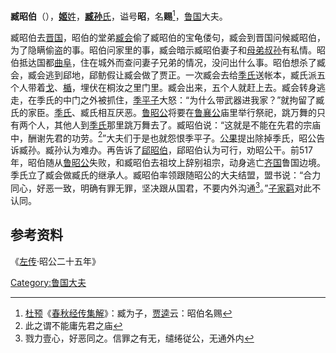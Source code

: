 {{Infobox 先秦人物
|名称= 臧昭伯
|姓= [[姬姓|姬]]
|名= 赐
|氏= [[臧孙氏|臧孙]]
|国家= [[鲁国|鲁国]]
|父= [[臧为|臧为]]
}}
'''臧昭伯'''（{{bd|？||？||catIdx=Z}}），[[姬姓|'''姬'''姓]]，[[臧孙氏|'''臧孙'''氏]]，谥号'''昭'''，名'''赐'''<ref>[[杜预|杜预]]《[[春秋经传集解|春秋经传集解]]》：臧为子，[[贾逵|贾逵]]云：昭伯名赐</ref>，[[鲁国|鲁国]]大夫。

臧昭伯去[[晋国|晋国]]，昭伯的堂弟[[臧会|臧会]]偷了臧昭伯的宝龟偻句，臧会到晋国问候臧昭伯，为了隐瞒偷盗的事。昭伯问家里的事，臧会暗示臧昭伯妻子和[[母弟叔孙|母弟叔孙]]有私情。昭伯抵达国都[[曲阜|曲阜]]，住在城外而查问妻子兄弟的情况，没问出什么事。昭伯想杀了臧会，臧会逃到郈地，郈鲂假让臧会做了贾正。一次臧会去给[[季氏|季氏]]送帐本，臧氏派五个人带着[[戈|戈]]、[[盾|楯]]，埋伏在桐汝之里门里。臧会出来，五个人就赶上去。臧会转身逃走，在季氏的中门之外被抓住，[[季平子|季平子]]大怒：“为什么带武器进我家？”就拘留了臧氏的家臣。[[季氏|季氏]]、臧氏相互厌恶。[[鲁昭公|鲁昭公]]将要在[[鲁襄公|鲁襄公]]庙里举行祭祀，跳万舞的只有两个人，其他人到[[季氏|季氏]]那里跳万舞去了。臧昭伯说：“这就是不能在先君的宗庙中，酬谢先君的功劳。<ref>此之谓不能庸先君之庙</ref>”大夫们于是也就怨恨季平子。[[公果|公果]]提出除掉季氏，昭公告诉臧孙。臧孙认为难办。再告诉了[[郈昭伯|郈昭伯]]，郈昭伯认为可行，劝昭公干。前517年，昭伯随从[[鲁昭公|鲁昭公]]失败，和臧昭伯去祖坟上辞别祖宗，动身逃亡[[齐国|齐国]]鲁国边境。季氏立了臧会做臧氏的继承人。臧昭伯率领跟随昭公的大夫结盟，盟书说：“合力同心，好恶一致，明确有罪无罪，坚决跟从国君，不要内外沟通<ref>戮力壹心，好恶同之。信罪之有无，缱绻従公，无通外内</ref>。”[[子家羁|子家羁]]对此不认同。

== 参考资料 ==
《[[左传|左传]]·昭公二十五年》
<references/>
[[Category:鲁国大夫|Category:鲁国大夫]]